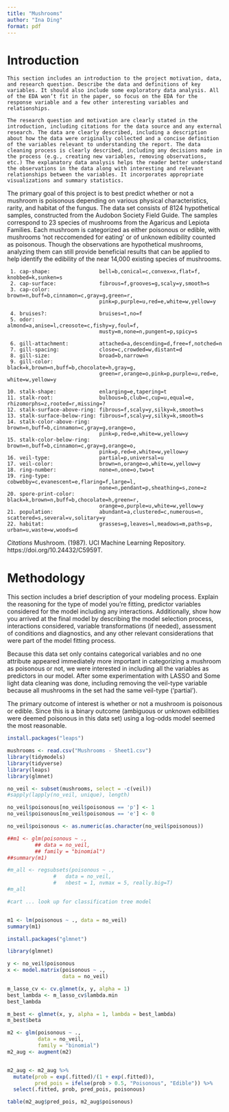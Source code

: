 ```yaml
---
title: "Mushrooms"
author: "Ina Ding"
format: pdf
---
```


# Introduction

    This section includes an introduction to the project motivation, data, and research question. Describe the data and definitions of key variables. It should also include some exploratory data analysis. All of the EDA won’t fit in the paper, so focus on the EDA for the response variable and a few other interesting variables and relationships.

    The research question and motivation are clearly stated in the introduction, including citations for the data source and any external research. The data are clearly described, including a description about how the data were originally collected and a concise definition of the variables relevant to understanding the report. The data cleaning process is clearly described, including any decisions made in the process (e.g., creating new variables, removing observations, etc.) The explanatory data analysis helps the reader better understand the observations in the data along with interesting and relevant relationships between the variables. It incorporates appropriate visualizations and summary statistics.

The primary goal of this project is to best predict whether or not a mushroom is poisonous depending on various physical characteristics, rarity, and habitat of the fungus. The data set consists of 8124 hypothetical samples, constructed from the Audobon Society Field Guide. The samples correspond to 23 species of mushrooms from the Agaricus and Lepiota Families. Each mushroom is categorized as either poisonous or edible, with mushrooms 'not reccomended for eating' or of unknown edibility counted as poisonous. Though the observations are hypothetical mushrooms, analyzing them can still provide beneficial results that can be applied to help identify the edibility of the near 14,000 existing species of mushrooms.

     1. cap-shape:                bell=b,conical=c,convex=x,flat=f, knobbed=k,sunken=s
     2. cap-surface:              fibrous=f,grooves=g,scaly=y,smooth=s
     3. cap-color:                brown=n,buff=b,cinnamon=c,gray=g,green=r,   
                                  pink=p,purple=u,red=e,white=w,yellow=y
                                  
     4. bruises?:                 bruises=t,no=f
     5. odor:                     almond=a,anise=l,creosote=c,fishy=y,foul=f,
                                  musty=m,none=n,pungent=p,spicy=s
                                  
     6. gill-attachment:          attached=a,descending=d,free=f,notched=n
     7. gill-spacing:             close=c,crowded=w,distant=d
     8. gill-size:                broad=b,narrow=n
     9. gill-color:               black=k,brown=n,buff=b,chocolate=h,gray=g,
                                  green=r,orange=o,pink=p,purple=u,red=e, white=w,yellow=y
                                  
    10. stalk-shape:              enlarging=e,tapering=t
    11. stalk-root:               bulbous=b,club=c,cup=u,equal=e, rhizomorphs=z,rooted=r,missing=?
    12. stalk-surface-above-ring: fibrous=f,scaly=y,silky=k,smooth=s
    13. stalk-surface-below-ring: fibrous=f,scaly=y,silky=k,smooth=s
    14. stalk-color-above-ring:   brown=n,buff=b,cinnamon=c,gray=g,orange=o,
                                  pink=p,red=e,white=w,yellow=y
    15. stalk-color-below-ring:   brown=n,buff=b,cinnamon=c,gray=g,orange=o,
                                  pink=p,red=e,white=w,yellow=y
    16. veil-type:                partial=p,universal=u
    17. veil-color:               brown=n,orange=o,white=w,yellow=y
    18. ring-number:              none=n,one=o,two=t
    19. ring-type:                cobwebby=c,evanescent=e,flaring=f,large=l,
                                  none=n,pendant=p,sheathing=s,zone=z
    20. spore-print-color:        black=k,brown=n,buff=b,chocolate=h,green=r,
                                  orange=o,purple=u,white=w,yellow=y
    21. population:               abundant=a,clustered=c,numerous=n, scattered=s,several=v,solitary=y
    22. habitat:                  grasses=g,leaves=l,meadows=m,paths=p, urban=u,waste=w,woods=d

*Citations* Mushroom. (1987). UCI Machine Learning Repository. https://doi.org/10.24432/C5959T.

# Methodology
This section includes a brief description of your modeling process. Explain the reasoning for the type of model you’re fitting, predictor variables considered for the model including any interactions. Additionally, show how you arrived at the final model by describing the model selection process, interactions considered, variable transformations (if needed), assessment of conditions and diagnostics, and any other relevant considerations that were part of the model fitting process.


Because this data set only contains categorical variables and no one attribute appeared immediately more important in categorizing a mushroom as poisonous or not, we were interested in including all the variables as predictors in our model. After some experimentation with LASSO and  Some light data cleaning was done, including removing the veil-type variable because all mushrooms in the set had the same veil-type ('partial').

The primary outcome of interest is whether or not a mushroom is poisonous or edible. Since this is a binary outcome (ambiguous or unknown edibilities were deemed poisonous in this data set) using a log-odds model seemed the most reasonable. 


```r

install.packages("leaps")

```


```r

mushrooms <- read.csv("Mushrooms - Sheet1.csv")
library(tidymodels)
library(tidyverse)
library(leaps)
library(glmnet)

```


```r

no_veil <- subset(mushrooms, select = -c(veil))
#sapply(lapply(no_veil, unique), length)

no_veil$poisonous[no_veil$poisonous == 'p'] <- 1
no_veil$poisonous[no_veil$poisonous == 'e'] <- 0

no_veil$poisonous <- as.numeric(as.character(no_veil$poisonous))

##m1 <- glm(poisonous ~ ., 
         ## data = no_veil,
         ## family = "binomial")
##summary(m1)

#m_all <- regsubsets(poisonous ~ .,
               #   data = no_veil, 
               #   nbest = 1, nvmax = 5, really.big=T)
#m_all

#cart ... look up for classification tree model 



```

```r

m1 <- lm(poisonous ~ ., data = no_veil)
summary(m1)

```

```r
install.packages("glmnet")
```

```r

library(glmnet)

y <- no_veil$poisonous
x <- model.matrix(poisonous ~ .,
                  data = no_veil)

m_lasso_cv <- cv.glmnet(x, y, alpha = 1)
best_lambda <- m_lasso_cv$lambda.min
best_lambda

m_best <- glmnet(x, y, alpha = 1, lambda = best_lambda)
m_best$beta

```


```r

m2 <- glm(poisonous ~ ., 
          data = no_veil,
          family = "binomial")
m2_aug <- augment(m2)



```

```r

m2_aug <- m2_aug %>% 
  mutate(prob = exp(.fitted)/(1 + exp(.fitted)),
         pred_pois = ifelse(prob > 0.5, "Poisonous", "Edible")) %>% 
  select(.fitted, prob, pred_pois, poisonous)

table(m2_aug$pred_pois, m2_aug$poisonous)

```
